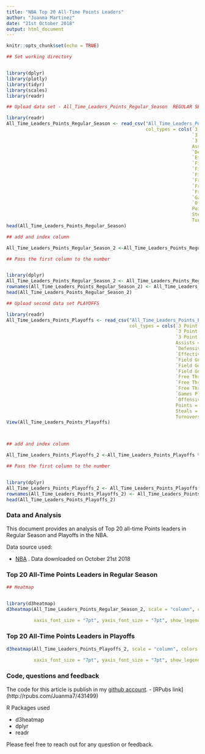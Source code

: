 ```yaml
---
title: "NBA Top 20 All-Time Points Leaders"
author: "Juanma Martinez"
date: "21st October 2018"
output: html_document
---
```


```r
knitr::opts_chunk$set(echo = TRUE)

## Set working directory


library(dplyr)
library(plotly)
library(tidyr)
library(scales)
library(readr)

## Upload data set - All_Time_Leaders_Points_Regular_Season  REGULAR SEASON

library(readr)
All_Time_Leaders_Points_Regular_Season <- read_csv("All_Time_Leaders_Points_Regular_Season.csv", 
                                                   col_types = cols(`3 Point Field Goals Attempted` = col_number(), 
                                                                    `3 Point Field Goals Made` = col_number(), 
                                                                    `3 Point Field Goals Percentage` = col_number(), 
                                                                    Assists = col_number(), Blocks = col_number(), 
                                                                    `Defensive Rebounds` = col_number(), 
                                                                    `Effective Field Goal Percentage` = col_number(), 
                                                                    `Field Goal Percentage` = col_number(), 
                                                                    `Field Goals Attempted` = col_number(), 
                                                                    `Field Goals Made` = col_number(), 
                                                                    `Free Throw Percentage` = col_number(), 
                                                                    `Free Throws Attempted` = col_number(), 
                                                                    `Free Throws Made` = col_number(), 
                                                                    `Games Played` = col_number(), `Minutes Played` = col_number(), 
                                                                    `Offensive Rebounds` = col_number(), 
                                                                    Points = col_number(), Rebounds = col_number(), 
                                                                    Steals = col_number(), `True Shooting Percentage` = col_number(), 
                                                                    Turnovers = col_number()))
head(All_Time_Leaders_Points_Regular_Season)

## add and index column

All_Time_Leaders_Points_Regular_Season_2 <-All_Time_Leaders_Points_Regular_Season %>% mutate(id = row_number())

## Pass the first column to the number


library(dplyr)
All_Time_Leaders_Points_Regular_Season_2 <- All_Time_Leaders_Points_Regular_Season[, -(1)]
rownames(All_Time_Leaders_Points_Regular_Season_2) <- All_Time_Leaders_Points_Regular_Season$PLAYER
head(All_Time_Leaders_Points_Regular_Season_2)

## Upload second data set PLAYOFFS

library(readr)
All_Time_Leaders_Points_Playoffs <- read_csv("All_Time_Leaders_Points_Playoffs.csv", 
                                             col_types = cols(`3 Point Field Goals Attempted` = col_number(), 
                                                              `3 Point Field Goals Made` = col_number(), 
                                                              `3 Point Field Goals Percentage` = col_number(), 
                                                              Assists = col_number(), Blocks = col_number(), 
                                                              `Defensive Rebounds` = col_number(), 
                                                              `Effective Field Goal Percentage` = col_number(), 
                                                              `Field Goal Percentage` = col_number(), 
                                                              `Field Goals Attempted` = col_number(), 
                                                              `Field Goals Made` = col_number(), 
                                                              `Free Throw Percentage` = col_number(), 
                                                              `Free Throws Attempted` = col_number(), 
                                                              `Free Throws Made` = col_number(), 
                                                              `Games Played` = col_number(), `Minutes Played` = col_number(), 
                                                              `Offensive Rebounds` = col_number(), 
                                                              Points = col_number(), Rebounds = col_number(), 
                                                              Steals = col_number(), `True Shooting Percentage` = col_number(), 
                                                              Turnovers = col_number()))
View(All_Time_Leaders_Points_Playoffs)



## add and index column

All_Time_Leaders_Points_Playoffs_2 <-All_Time_Leaders_Points_Playoffs %>% mutate(id = row_number())

## Pass the first column to the number


library(dplyr)
All_Time_Leaders_Points_Playoffs_2 <- All_Time_Leaders_Points_Playoffs[, -(1)]
rownames(All_Time_Leaders_Points_Playoffs_2) <- All_Time_Leaders_Points_Playoffs$PLAYER
head(All_Time_Leaders_Points_Playoffs_2)

```

### Data and Analysis

This document provides an analysis of Top 20 all-time Points leaders in Regular Season and Playoffs in the NBA.

Data source used:

- [NBA](https://stats.nba.com/) 
.
Data downloaded on October 21st 2018

### Top 20 All-Time  Points Leaders in Regular Season



```r
## Heatmap


library(d3heatmap)
d3heatmap(All_Time_Leaders_Points_Regular_Season_2, scale = "column", colors = "GnBu", dendrogram = "none", 
          
          xaxis_font_size = "7pt", yaxis_font_size = "7pt", show_legend = show.legend,main = "NBA")

```

### Top 20 All-Time  Points Leaders in Playoffs


```r
d3heatmap(All_Time_Leaders_Points_Playoffs_2, scale = "column", colors = "GnBu", dendrogram = "none", 
          
          xaxis_font_size = "7pt", yaxis_font_size = "7pt", show_legend = show.legend,main = "NBA")
```



### Code, questions and feedback

The code for this article is publish in my [github account](https://github.com/JuanmaMN).  - [RPubs link] (http://rpubs.com/Juanma7/431499)

R Packages used 

- d3heatmap
- dplyr
- readr

Please feel free to reach out for any question or feedback.